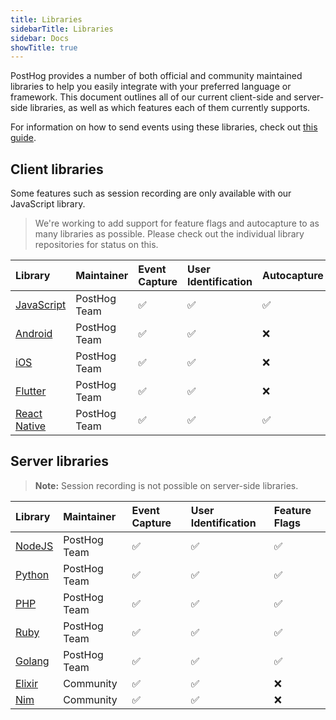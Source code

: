 ```yaml
---
title: Libraries
sidebarTitle: Libraries
sidebar: Docs
showTitle: true
---
```


PostHog provides a number of both official and community maintained libraries to help you easily integrate with your preferred language or framework.
This document outlines all of our current client-side and server-side libraries, as well as which features each of them currently supports.

For information on how to send events using these libraries, check out [this guide](/docs/integrate/ingest-live-data).

## Client libraries

Some features such as session recording are only available with our JavaScript library.

> We're working to add support for feature flags and autocapture to as many libraries as possible. Please check out the individual library repositories for status on this.

<div className="overflow-x-auto -mx-5 px-5">
<table>
<thead>
<tr>
<th style="text-align:left">Library</th>
<th style="text-align:left">Maintainer</th>
<th style="text-align:left">Event Capture</th>
<th style="text-align:left">User Identification</th>
<th style="text-align:left">Autocapture</th>
<th style="text-align:left">Session Recording</th>
<th style="text-align:left">Feature Flags</th>
</tr>
</thead>
<tbody>
<tr>
<td style="text-align:left"><a href="/docs/integrate/client/js">JavaScript</a></td>
<td style="text-align:left">PostHog Team</td>
<td style="text-align:left">✅</td>
<td style="text-align:left">✅</td>
<td style="text-align:left">✅</td>
<td style="text-align:left">✅</td>
<td style="text-align:left">✅</td>
</tr>
<tr>
<td style="text-align:left"><a href="/docs/integrate/client/android">Android</a></td>
<td style="text-align:left">PostHog Team</td>
<td style="text-align:left">✅</td>
<td style="text-align:left">✅</td>
<td style="text-align:left">❌</td>
<td style="text-align:left">❌</td>
<td style="text-align:left">❌</td>
</tr>
<tr>
<td style="text-align:left"><a href="/docs/integrate/client/ios">iOS</a></td>
<td style="text-align:left">PostHog Team</td>
<td style="text-align:left">✅</td>
<td style="text-align:left">✅</td>
<td style="text-align:left">❌</td>
<td style="text-align:left">❌</td>
<td style="text-align:left">✅</td>
</tr>
<tr>
<td style="text-align:left"><a href="/docs/integrate/client/flutter">Flutter</a></td>
<td style="text-align:left">PostHog Team</td>
<td style="text-align:left">✅</td>
<td style="text-align:left">✅</td>
<td style="text-align:left">❌</td>
<td style="text-align:left">❌</td>
<td style="text-align:left">❌</td>
</tr>
<tr>
<td style="text-align:left"><a href="/docs/integrate/client/react-native">React Native</a></td>
<td style="text-align:left">PostHog Team</td>
<td style="text-align:left">✅</td>
<td style="text-align:left">✅</td>
<td style="text-align:left">✅</td>
<td style="text-align:left">❌</td>
<td style="text-align:left">✅</td>
</tr>
</tbody>
</table>

</div>

## Server libraries

> **Note:** Session recording is not possible on server-side libraries.

<div className="overflow-x-auto -mx-5 px-5">
<table>
<thead>
<tr>
<th style="text-align:left">Library</th>
<th style="text-align:left">Maintainer</th>
<th style="text-align:left">Event Capture</th>
<th style="text-align:left">User Identification</th>
<th style="text-align:left">Feature Flags</th>
</tr>
</thead>
<tbody>
<tr>
<td style="text-align:left"><a href="/docs/integrate/server/node">NodeJS</a></td>
<td style="text-align:left">PostHog Team</td>
<td style="text-align:left">✅</td>
<td style="text-align:left">✅</td>
<td style="text-align:left">✅</td>
</tr>
<tr>
<td style="text-align:left"><a href="/docs/integrate/server/python">Python</a></td>
<td style="text-align:left">PostHog Team</td>
<td style="text-align:left">✅</td>
<td style="text-align:left">✅</td>
<td style="text-align:left">✅</td>
</tr>
<tr>
<td style="text-align:left"><a href="/docs/integrate/server/php">PHP</a></td>
<td style="text-align:left">PostHog Team</td>
<td style="text-align:left">✅</td>
<td style="text-align:left">✅</td>
<td style="text-align:left">✅</td>
</tr>
<tr>
<td style="text-align:left"><a href="/docs/integrate/server/ruby">Ruby</a></td>
<td style="text-align:left">PostHog Team</td>
<td style="text-align:left">✅</td>
<td style="text-align:left">✅</td>
<td style="text-align:left">✅</td>
</tr>
<tr>
<td style="text-align:left"><a href="/docs/integrate/server/go">Golang</a></td>
<td style="text-align:left">PostHog Team</td>
<td style="text-align:left">✅</td>
<td style="text-align:left">✅</td>
<td style="text-align:left">✅</td>
</tr>
<tr>
<td style="text-align:left"><a href="/docs/integrate/server/elixir">Elixir</a></td>
<td style="text-align:left">Community</td>
<td style="text-align:left">✅</td>
<td style="text-align:left">✅</td>
<td style="text-align:left">❌</td>
</tr>
<tr>
<td style="text-align:left"><a href="https://github.com/Yardanico/posthog-nim">Nim</a></td>
<td style="text-align:left">Community</td>
<td style="text-align:left">✅</td>
<td style="text-align:left">✅</td>
<td style="text-align:left">❌</td>
</tr>
</tbody>
</table>

</div>
